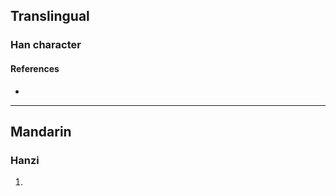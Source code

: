 {{character info/new}}
==Translingual==

===Han character===
{{Han char|rn=85|rad=水|as=16|sn=19|four=88904|canj=OKHAE|ids=⿱敏泉}}

====References====
* {{Han ref|kx=0660.230|dkj=18675|hdz=31781.080|uh=702A|ud=28714|bh=F268|bd=62056}}

----

==Mandarin==

===Hanzi===
{{cmn-hanzi|pin=[[fán]] ([[fan2]])|wg=fan<sup>2</sup>}}

# {{defn|lang=cmn|sort=水16}}